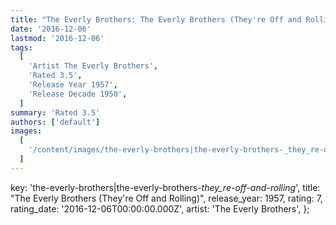 ```yaml
---
title: "The Everly Brothers: The Everly Brothers (They're Off and Rolling) (1957)"
date: '2016-12-06'
lastmod: '2016-12-06'
tags:
  [
    'Artist The Everly Brothers',
    'Rated 3.5',
    'Release Year 1957',
    'Release Decade 1950',
  ]
summary: 'Rated 3.5'
authors: ['default']
images:
  [
    '/content/images/the-everly-brothers|the-everly-brothers-_they_re-off-and-rolling_.jpg',
  ]
---
```


  key: 'the-everly-brothers|the-everly-brothers-_they_re-off-and-rolling_',
  title: "The Everly Brothers (They're Off and Rolling)",
  release_year: 1957,
  rating: 7,
  rating_date: '2016-12-06T00:00:00.000Z',
  artist: 'The Everly Brothers',
};

<MusicRating data={data} />

